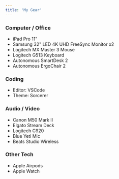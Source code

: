```yaml
---
title: 'My Gear'
---
```


### Computer / Office

- iPad Pro 11"
- Samsung 32" LED 4K UHD FreeSync Monitor x2
- Logitech MX Master 3 Mouse
- Logitech G513 Keyboard
- Autonomous SmartDesk 2
- Autonomous ErgoChair 2

### Coding

- Editor: VSCode
- Theme: Sorcerer

### Audio / Video

- Canon M50 Mark II
- Elgato Stream Deck
- Logitech C920
- Blue Yeti Mic
- Beats Studio Wireless

### Other Tech

- Apple Airpods
- Apple Watch
